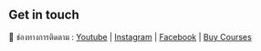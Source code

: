 ## Get in touch 

:love_letter: ช่องทางการติดตาม : [Youtube](https://www.youtube.com/channel/UCeKE6wQHTt5JpS9_RsH4hrg) | [Instagram](https://www.instagram.com/ohmilerr/) | [Facebook](https://www.facebook.com/patiphannn) | [Buy Courses](https://milerdev.teachable.com/)
